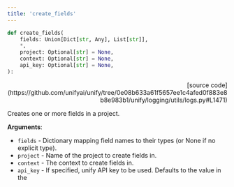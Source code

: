 ```yaml
---
title: 'create_fields'
---
```


```python
def create_fields(
    fields: Union[Dict[str, Any], List[str]],
    *,
    project: Optional[str] = None,
    context: Optional[str] = None,
    api_key: Optional[str] = None,
):
```

<p align="right">[source code](https://github.com/unifyai/unify/tree/0e08b633a61f5657ee1c4afed0f883e8b8e983b1/unify/logging/utils/logs.py#L1471)</p>

Creates one or more fields in a project.

**Arguments**:

- `fields` - Dictionary mapping field names to their types (or None if no explicit type).
- `project` - Name of the project to create fields in.
- `context` - The context to create fields in.
- `api_key` - If specified, unify API key to be used. Defaults to the value in the
